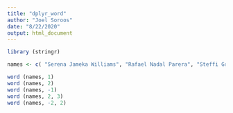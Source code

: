```yaml
---
title: "dplyr_word"
author: "Joel Soroos"
date: "8/22/2020"
output: html_document
---
```



```r

library (stringr)

names <- c( "Serena Jameka Williams", "Rafael Nadal Parera", "Steffi Graf")

word (names, 1)
word (names, 2)
word (names, -1)
word (names, 2, 3)
word (names, -2, 2)
```


